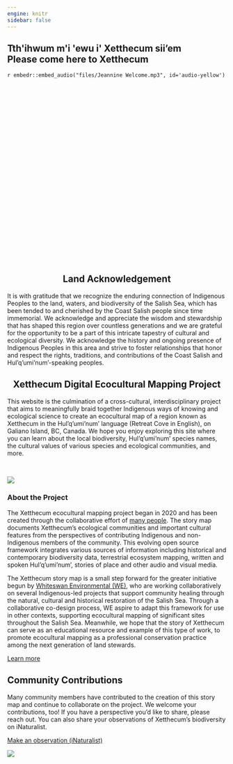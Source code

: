 ```yaml
---
engine: knitr
sidebar: false
---
```


::: {.column-screen}
::: {.hero-banner style="height: 500px !important; background-image: url('files/banner_landing_2_small.png');"}

::: {.hero-text}

# Tth\'ihwum m\'i \'ewu i\' Xetthecum sii'em </br> Please come here to Xetthecum
`r embedr::embed_audio("files/Jeannine Welcome.mp3", id='audio-yellow')`

:::
:::
:::


::: {.column-screen .brown-div}
::: {.column-body}

<center>
## Land Acknowledgement
</center>

It is with gratitude that we recognize the enduring connection of Indigenous Peoples to the land, waters, and biodiversity of the Salish Sea, which has been tended to and cherished by the Coast Salish people since time immemorial. We acknowledge and appreciate the wisdom and stewardship that has shaped this region over countless generations and we are grateful for the opportunity to be a part of this intricate tapestry of cultural and ecological diversity. We acknowledge the history and ongoing presence of Indigenous Peoples in this area and strive to foster relationships that honor and respect the rights, traditions, and contributions of the Coast Salish and Hul’q’umi’num’-speaking peoples.


:::
:::

<center>
## Xetthecum Digital Ecocultural Mapping Project
</center>

This website is the culmination of a cross-cultural, interdisciplinary project that aims to meaningfully braid together Indigenous ways of knowing and ecological science to create an ecocultural map of a region known as Xetthecum in the Hul’q’umi’num’ language (Retreat Cove in English), on Galiano Island, BC, Canada. We hope you enjoy exploring this site where you can learn about the local biodiversity, Hul’q’umi’num’ species names, the cultural values of various species and ecological communities, and more.

<br>


![](files/icon_array.png){fig-alt="" .centered}

::: {.column-screen .background-image style="background-image: url('files/high-res-map-snapshot.png');"}
::: {.column-body}
::: {.floating-text}

### About the Project

The Xetthecum ecocultural mapping project began in 2020 and has been created through the collaborative effort of [many people](/team.html). The story map documents Xetthecum’s ecological communities and important cultural features from the perspectives of contributing Indigenous and non-Indigenous members of the community. This evolving open source framework integrates various sources of information including historical and contemporary biodiversity data, terrestrial ecosystem mapping, written and spoken Hul’q’umi’num’, stories of place and other audio and visual media.

The Xetthecum story map is a small step forward for the greater initiative begun by [Whiteswan Environmental (WE)](https://www.whiteswanenvironmental.org/digital-ecocultural-mapping.html), who are working collaboratively on several Indigenous-led projects that support community healing through the natural, cultural and historical restoration of the Salish Sea. Through a collaborative co-design process, WE aspire to adapt this framework for use in other contexts, supporting ecocultural mapping of significant sites throughout the Salish Sea. Meanwhile, we hope that the story of Xetthecum can serve as an educational resource and example of this type of work, to promote ecocultural mapping as a professional conservation practice among the next generation of land stewards.

<a href="/about.html" class="btn btn-primary btn-rounded " role="button">Learn more</a>

:::
:::
:::

:::{.column-body .blurb-container}

:::{.blurb-half-column}
## Community Contributions

Many community members have contributed to the creation of this story map and continue to collaborate on the project. We welcome your contributions, too! If you have a perspective you'd like to share, please reach out. You can also share your observations of Xetthecum's biodiversity on iNaturalist.

[Make an observation (iNaturalist) <i class="fa-solid fa-arrow-up-right-from-square"></i>](https://www.inaturalist.org/projects/xetthecum?tab=observations&subtab=map)

:::

:::{.blurb-half-column}

![](files/shells.png){fig-alt=""}
:::
:::



